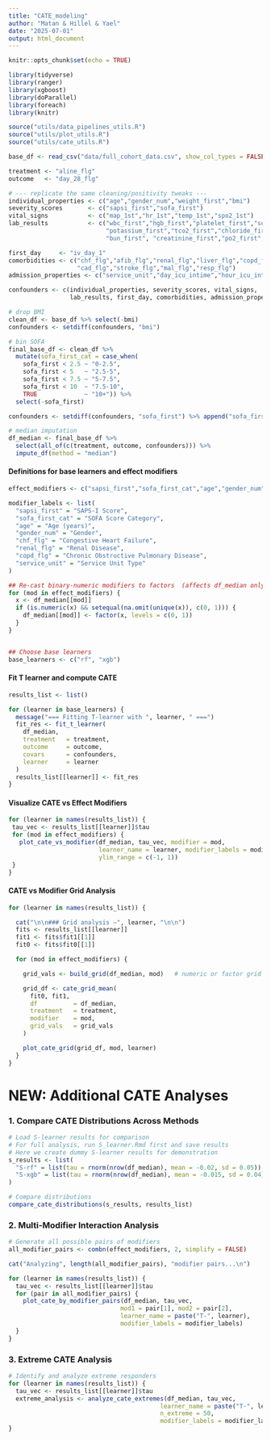 ```yaml
---
title: "CATE_modeling"
author: "Matan & Hillel & Yael"
date: "2025-07-01"
output: html_document
---
```


```r
knitr::opts_chunk$set(echo = TRUE)
```

```r
library(tidyverse)
library(ranger)
library(xgboost)
library(doParallel)
library(foreach)
library(knitr)

source("utils/data_pipelines_utils.R")
source("utils/plot_utils.R")
source("utils/cate_utils.R")
```

```r
base_df <- read_csv("data/full_cohort_data.csv", show_col_types = FALSE)

treatment <- "aline_flg"
outcome   <- "day_28_flg"

# --- replicate the same cleaning/positivity tweaks ---
individual_properties <- c("age","gender_num","weight_first","bmi")
severity_scores       <- c("sapsi_first","sofa_first")
vital_signs           <- c("map_1st","hr_1st","temp_1st","spo2_1st")
lab_results           <- c("wbc_first","hgb_first","platelet_first","sodium_first",
                           "potassium_first","tco2_first","chloride_first",
                           "bun_first", "creatinine_first","po2_first","pco2_first")

first_day     <- "iv_day_1"
comorbidities <- c("chf_flg","afib_flg","renal_flg","liver_flg","copd_flg",
                   "cad_flg","stroke_flg","mal_flg","resp_flg")
admission_properties <- c("service_unit","day_icu_intime","hour_icu_intime")

confounders <- c(individual_properties, severity_scores, vital_signs,
                 lab_results, first_day, comorbidities, admission_properties)

# drop BMI
clean_df <- base_df %>% select(-bmi)
confounders <- setdiff(confounders, "bmi")

# bin SOFA
final_base_df <- clean_df %>%
  mutate(sofa_first_cat = case_when(
    sofa_first < 2.5 ~ "0-2.5",
    sofa_first < 5   ~ "2.5-5",
    sofa_first < 7.5 ~ "5-7.5",
    sofa_first < 10  ~ "7.5-10",
    TRUE             ~ "10+")) %>%
  select(-sofa_first)

confounders <- setdiff(confounders, "sofa_first") %>% append("sofa_first_cat")

# median imputation
df_median <- final_base_df %>%
  select(all_of(c(treatment, outcome, confounders))) %>%
  impute_df(method = "median")
```

#### Definitions for base learners and effect modifiers

```r
effect_modifiers <- c("sapsi_first","sofa_first_cat","age","gender_num","chf_flg","renal_flg","copd_flg","service_unit")

modifier_labels <- list(
  "sapsi_first" = "SAPS-I Score",
  "sofa_first_cat" = "SOFA Score Category", 
  "age" = "Age (years)",
  "gender_num" = "Gender",
  "chf_flg" = "Congestive Heart Failure",
  "renal_flg" = "Renal Disease",
  "copd_flg" = "Chronic Obstructive Pulmonary Disease",
  "service_unit" = "Service Unit Type"
)

## Re-cast binary-numeric modifiers to factors  (affects df_median only)
for (mod in effect_modifiers) {
  x <- df_median[[mod]]
  if (is.numeric(x) && setequal(na.omit(unique(x)), c(0, 1))) {
    df_median[[mod]] <- factor(x, levels = c(0, 1))
  }
}


## Choose base learners
base_learners <- c("rf", "xgb")
```

#### Fit T learner and compute CATE

```r
results_list <- list()

for (learner in base_learners) {
  message("=== Fitting T-learner with ", learner, " ===")
  fit_res <- fit_t_learner(
    df_median,
    treatment   = treatment,
    outcome     = outcome,
    covars      = confounders,
    learner     = learner
  )
  results_list[[learner]] <- fit_res
}
```

#### Visualize CATE vs Effect Modifiers

```r
for (learner in names(results_list)) {
 tau_vec <- results_list[[learner]]$tau
 for (mod in effect_modifiers) {
   plot_cate_vs_modifier(df_median, tau_vec, modifier = mod,
                         learner_name = learner, modifier_labels = modifier_labels,
                         ylim_range = c(-1, 1))
 }
}

```

#### CATE vs Modifier Grid Analysis

```r
for (learner in names(results_list)) {

  cat("\n\n### Grid analysis –", learner, "\n\n")
  fits <- results_list[[learner]]
  fit1 <- fits$fit1[[1]]
  fit0 <- fits$fit0[[1]]

  for (mod in effect_modifiers) {

    grid_vals <- build_grid(df_median, mod)   # numeric or factor grid

    grid_df <- cate_grid_mean(
      fit0, fit1,
      df          = df_median,
      treatment   = treatment,
      modifier    = mod,
      grid_vals   = grid_vals
    )

    plot_cate_grid(grid_df, mod, learner)
  }
}
```


# NEW: Additional CATE Analyses

### 1. Compare CATE Distributions Across Methods

```r
# Load S-learner results for comparison
# For full analysis, run S_learner.Rmd first and save results
# Here we create dummy S-learner results for demonstration
s_results <- list(
  "S-rf" = list(tau = rnorm(nrow(df_median), mean = -0.02, sd = 0.05)),
  "S-xgb" = list(tau = rnorm(nrow(df_median), mean = -0.015, sd = 0.04))
)

# Compare distributions
compare_cate_distributions(s_results, results_list)
```

### 2. Multi-Modifier Interaction Analysis

```r
# Generate all possible pairs of modifiers
all_modifier_pairs <- combn(effect_modifiers, 2, simplify = FALSE)

cat("Analyzing", length(all_modifier_pairs), "modifier pairs...\n")

for (learner in names(results_list)) {
  tau_vec <- results_list[[learner]]$tau
  for (pair in all_modifier_pairs) {
    plot_cate_by_modifier_pairs(df_median, tau_vec, 
                               mod1 = pair[1], mod2 = pair[2], 
                               learner_name = paste("T-", learner),
                               modifier_labels = modifier_labels)
  }
}
```

### 3. Extreme CATE Analysis

```r
# Identify and analyze extreme responders
for (learner in names(results_list)) {
  tau_vec <- results_list[[learner]]$tau
  extreme_analysis <- analyze_cate_extremes(df_median, tau_vec, 
                                          learner_name = paste("T-", learner), 
                                          n_extreme = 50,
                                          modifier_labels = modifier_labels)
}
```

